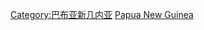 {{noteTA
|G1=地名
}}
{{Commons category|Subdivisions of Papua New Guinea}}
{{Catmore}}

[[Category:巴布亚新几内亚|Category:巴布亚新几内亚]]
[[Category:大洋洲國家行政區劃|Papua New Guinea]]
